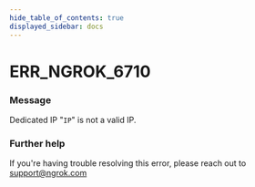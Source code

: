 ```yaml
---
hide_table_of_contents: true
displayed_sidebar: docs
---
```



# ERR_NGROK_6710

### Message

Dedicated IP "`IP`" is not a valid IP.

<ErrorDetails error="err_ngrok_6710" />

### Further help

If you're having trouble resolving this error, please reach out to [support@ngrok.com](mailto:support@ngrok.com?subject=Help%20with%20ERR_NGROK_6710)

